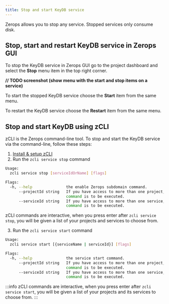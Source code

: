 ```yaml
---
title: Stop and start KeyDB service
---
```


Zerops allows you to stop any service. Stopped services only consume disk.

## Stop, start and restart KeyDB service in Zerops GUI
To stop the KeyDB service in Zerops GUI go to the project dashboard and select the **Stop** menu item in the top right corner.

**// TODO screenshot (show menu with the start and stop items on a service)**

To start the stopped KeyDB service choose the **Start** item from the same menu.

To restart the KeyDB service choose the **Restart** item from the same menu.

## Stop and start KeyDB using zCLI
zCLI is the Zerops command-line tool. To stop and start the KeyDB service via the command-line, follow these steps:
1. [Install & setup zCLI](/references/cli)
2. Run the `zcli service stop` command  

```sh
Usage:
  zcli service stop [serviceIdOrName] [flags]

Flags:
  -h, --help               the enable Zerops subdomain command.
      --projectId string   If you have access to more than one project, you must specify the project ID for which the
                           command is to be executed.
      --serviceId string   If you have access to more than one service, you must specify the service ID for which the
                           command is to be executed.
```
zCLI commands are interactive, when you press enter after `zcli service stop`, you will be given a list of your projects and services to choose from.

3. Run the `zcli service start` command  
```sh
Usage:
  zcli service start [{serviceName | serviceId}] [flags]

Flags:
  -h, --help               the service start command.
      --projectId string   If you have access to more than one project, you must specify the project ID for which the
                           command is to be executed.
      --serviceId string   If you have access to more than one service, you must specify the service ID for which the
                           command is to be executed.
```
:::info
zCLI commands are interactive, when you press enter after `zcli service start`, you will be given a list of your projects and its services to choose from.
:::
